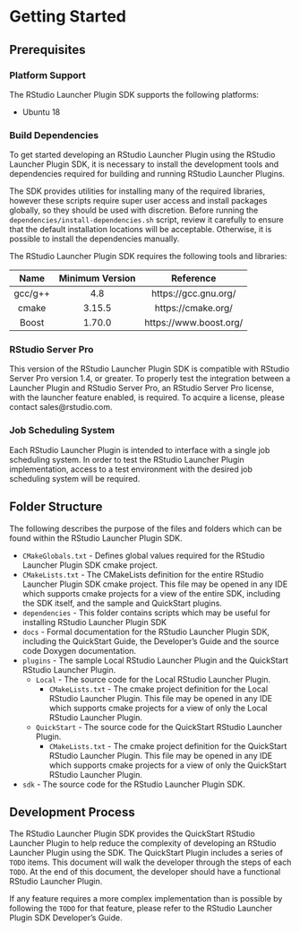 # Getting Started {#getstarted}

## Prerequisites {#prereq}

### Platform Support
The RStudio Launcher Plugin SDK supports the following platforms:

<!-- TODO: Table here? Other Platforms? More details? -->
* Ubuntu 18

### Build Dependencies

To get started developing an RStudio Launcher Plugin using the RStudio Launcher Plugin SDK, it is necessary to install the development tools and dependencies required for building and running RStudio Launcher Plugins.

The SDK provides utilities for installing many of the required libraries, however these scripts require super user access and install packages globally, so they should be used with discretion. Before running the `dependencies/install-dependencies.sh` script, review it carefully to ensure that the default installation locations will be acceptable. Otherwise, it is possible to install the dependencies manually.

The RStudio Launcher Plugin SDK requires the following tools and libraries:

  Name     Minimum Version          Reference
--------  -----------------  -----------------------
gcc/g++   4.8                https://gcc.gnu.org/
cmake     3.15.5             https://cmake.org/
Boost     1.70.0             https://www.boost.org/

### RStudio Server Pro

This version of the RStudio Launcher Plugin SDK is compatible with RStudio Server Pro version 1.4, or greater. To properly test the integration between a Launcher Plugin and RStudio Server Pro, an RStudio Server Pro license, with the launcher feature enabled, is required. To acquire a license, please contact sales@rstudio.com.

### Job Scheduling System

Each RStudio Launcher Plugin is intended to interface with a single job scheduling system. In order to test the RStudio Launcher Plugin implementation, access to a test environment with the desired job scheduling system will be required.

## Folder Structure {#folders}

The following describes the purpose of the files and folders which can be found within the RStudio Launcher Plugin SDK.

* `CMakeGlobals.txt` - Defines global values required for the RStudio Launcher Plugin SDK cmake project.
* `CMakeLists.txt` - The CMakeLists definition for the entire RStudio Launcher Plugin SDK cmake project. This file may be opened in any IDE which supports cmake projects for a view of the entire SDK, including the SDK itself, and the sample and QuickStart plugins.
* `dependencies` - This folder contains scripts which may be useful for installing RStudio Launcher Plugin SDK 
* `docs` - Formal documentation for the RStudio Launcher Plugin SDK, including the QuickStart Guide, the Developer's Guide and the source code Doxygen documentation.
* `plugins` - The sample Local RStudio Launcher Plugin and the QuickStart RStudio Launcher Plugin.
   * `Local` - The source code for the Local RStudio Launcher Plugin.
       * `CMakeLists.txt` - The cmake project definition for the Local RStudio Launcher Plugin. This file may be opened in any IDE which supports cmake projects for a view of only the Local RStudio Launcher Plugin.
   * `QuickStart` - The source code for the QuickStart RStudio Launcher Plugin.
       * `CMakeLists.txt` - The cmake project definition for the QuickStart RStudio Launcher Plugin. This file may be opened in any IDE which supports cmake projects for a view of only the QuickStart RStudio Launcher Plugin.
* `sdk` - The source code for the RStudio Launcher Plugin SDK.

## Development Process {#devproc}

The RStudio Launcher Plugin SDK provides the QuickStart RStudio Launcher Plugin to help reduce the complexity of developing an RStudio Launcher Plugin using the SDK. The QuickStart Plugin includes a series of `TODO` items. This document will walk the developer through the steps of each `TODO`. At the end of this document, the developer should have a functional RStudio Launcher Plugin. 

If any feature requires a more complex implementation than is possible by following the `TODO` for that feature, please refer to the RStudio Launcher Plugin SDK Developer's Guide.

